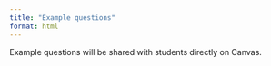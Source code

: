 ```yaml
---
title: "Example questions"
format: html
---
```


::: {.callout}
Example questions will be shared with students directly on Canvas.
:::